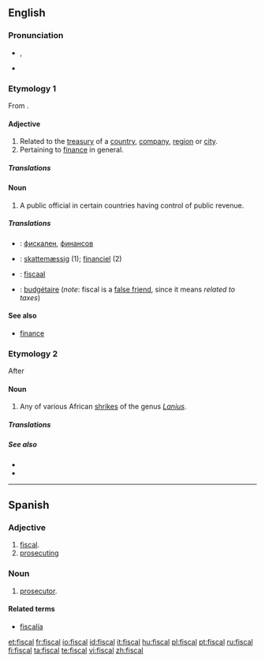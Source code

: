 ==English==

===Pronunciation===
* {{IPA|/ˈfɪskəl/}}, {{SAMPA|/"fIsk@l/}}
* {{rhymes|ɪskəl}}

===Etymology 1===
From {{etyl|la}} {{term|fiscus||treasury|lang=la}}.

====Adjective====
{{en-adj}}

# Related to the [[treasury]] of a [[country]], [[company]], [[region]] or [[city]].
# Pertaining to [[finance]] in general.

=====Translations=====
{{trans-top|related to the treasury}}
{{trans-mid}}
{{trans-bottom}}

{{trans-top|pertaining to finance in general}}
{{trans-mid}}
{{trans-bottom}}

====Noun====
{{en-noun}}
{{rft}}
# A public official in certain countries having control of public revenue.

=====Translations=====
{{trans-top|public official}}
{{trans-mid}}
{{trans-bottom}}
{{checktrans-top}}
* {{ttbc|Bulgarian}}: [[фискален]], [[финансов]]
* {{ttbc|Danish}}: [[skattemæssig]] (1); [[financiel]] (2)
{{trans-mid}}
* {{ttbc|Dutch}}: [[fiscaal]]
* {{ttbc|French}}: [[budgétaire]] (''note'': fiscal is a [[false friend]], since it means ''related to taxes'')
{{trans-bottom}}

====See also====
* [[finance]]

===Etymology 2===
After {{etyl|af}} {{term|fiskaal||public official, hangman|lang=af}}

====Noun====
{{en-noun}}

# Any of various African [[shrike]]s of the genus ''[[Lanius]]''.

=====Translations=====
{{trans-top|any of various African shrikes}}
{{trans-mid}}
{{trans-bottom}}

=====See also=====
* {{pedialite|Lanius}}
* {{specieslite|Lanius}}

----

==Spanish==

===Adjective===
{{es-adj|pl=fiscales}}

# [[fiscal]].
# [[prosecuting]]

===Noun===
{{es-noun-mf}}

# [[prosecutor]].

====Related terms====
* [[fiscalía]]

[[et:fiscal]]
[[fr:fiscal]]
[[io:fiscal]]
[[id:fiscal]]
[[it:fiscal]]
[[hu:fiscal]]
[[pl:fiscal]]
[[pt:fiscal]]
[[ru:fiscal]]
[[fi:fiscal]]
[[ta:fiscal]]
[[te:fiscal]]
[[vi:fiscal]]
[[zh:fiscal]]
